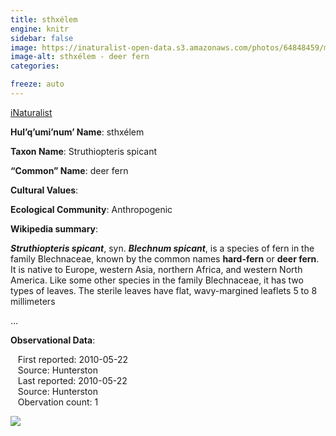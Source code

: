 ```yaml
---
title: sthxélem
engine: knitr
sidebar: false
image: https://inaturalist-open-data.s3.amazonaws.com/photos/64848459/medium.jpg
image-alt: sthxélem - deer fern
categories:

freeze: auto
---
```


<div role="img" class="imerss-photo" style="background-image: url(https://inaturalist-open-data.s3.amazonaws.com/photos/64848459/medium.jpg)" 
 alt="sthxélem - deer fern">
 <a href="https://www.inaturalist.org/taxa/774894" target="_blank" class="taxonDisplay-iNat-extern">iNaturalist<span class="external-link"></span></a>
</div>

**Hul'q'umi'num' Name**: sthxélem



**Taxon Name**: Struthiopteris spicant

**"Common" Name**: deer fern

**Cultural Values**:

:::{layout-nrow=1}

:::

**Ecological Community**: Anthropogenic

**Wikipedia summary**:
<p class="mw-empty-elt">
</p>

<p><i><b>Struthiopteris spicant</b></i>, syn. <i><b>Blechnum spicant</b></i>, is a species of fern in the family Blechnaceae, known by the common names <b>hard-fern</b> or <b>deer fern</b>.  It is native to Europe, western Asia, northern Africa, and western North America. Like some other species in the family Blechnaceae, it has two types of leaves. The sterile leaves have flat, wavy-margined leaflets 5 to 8 millimeters</p>...

**Observational Data**:

|    First reported: 2010-05-22

|    Source: Hunterston

|    Last reported: 2010-05-22

|    Source: Hunterston

|    Obervation count: 1

![](community_dist.png)
